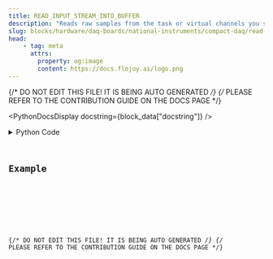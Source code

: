 ```yaml
---
title: READ_INPUT_STREAM_INTO_BUFFER
description: "Reads raw samples from the task or virtual channels you specified in the buffer."
slug: blocks/hardware/daq-boards/national-instruments/compact-daq/read-input-stream-into-buffer
head:
    - tag: meta
      attrs:
        property: og:image
        content: https://docs.flojoy.ai/logo.png
---
```


{/* DO NOT EDIT THIS FILE! IT IS BEING AUTO GENERATED */}
{/* PLEASE REFER TO THE CONTRIBUTION GUIDE ON THE DOCS PAGE */}


<PythonDocsDisplay docstring={block_data["docstring"]} />
<details>
<summary>Python Code</summary>



<Code code={pythonCode} lang="py" wrap theme="dracula" />

[Find this Flojoy Block on GitHub](https://github.com/flojoy-ai/blocks/blob/main/blocks/HARDWARE/DAQ_BOARDS/NATIONAL_INSTRUMENTS/COMPACT_DAQ/READ_INPUT_STREAM_INTO_BUFFER/READ_INPUT_STREAM_INTO_BUFFER.py)

</details>

## Example


<GetHelpWidget />


<AppDisplay app={app} blockName="READ_INPUT_STREAM_INTO_BUFFER" client:visible />


<Example />

{/* DO NOT EDIT THIS FILE! IT IS BEING AUTO GENERATED */}
{/* PLEASE REFER TO THE CONTRIBUTION GUIDE ON THE DOCS PAGE */}
